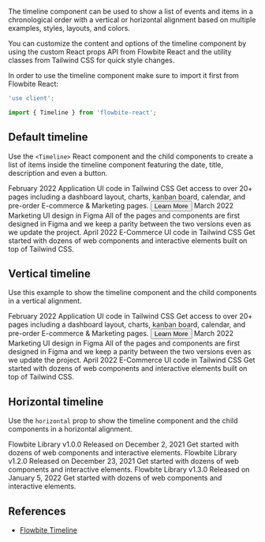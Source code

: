 
The timeline component can be used to show a list of events and items in a chronological order with a vertical or horizontal alignment based on multiple examples, styles, layouts, and colors.

You can customize the content and options of the timeline component by using the custom React props API from Flowbite React and the utility classes from Tailwind CSS for quick style changes.

In order to use the timeline component make sure to import it first from Flowbite React:

```jsx
'use client';

import { Timeline } from 'flowbite-react';
```

## Default timeline

Use the `<Timeline>` React component and the child components to create a list of items inside the timeline component featuring the date, title, description and even a button.

<CodePreview importFlowbiteReact="Button, Timeline" title="Default timeline">
  <Timeline>
    <Timeline.Item>
      <Timeline.Point />
      <Timeline.Content>
        <Timeline.Time>February 2022</Timeline.Time>
        <Timeline.Title>Application UI code in Tailwind CSS</Timeline.Title>
        <Timeline.Body>
          Get access to over 20+ pages including a dashboard layout, charts, kanban board, calendar, and pre-order
          E-commerce & Marketing pages.
        </Timeline.Body>
        <Button color="gray">
          Learn More
          <HiArrowNarrowRight className="ml-2 h-3 w-3" />
        </Button>
      </Timeline.Content>
    </Timeline.Item>
    <Timeline.Item>
      <Timeline.Point />
      <Timeline.Content>
        <Timeline.Time>March 2022</Timeline.Time>
        <Timeline.Title>Marketing UI design in Figma</Timeline.Title>
        <Timeline.Body>
          All of the pages and components are first designed in Figma and we keep a parity between the two versions even
          as we update the project.
        </Timeline.Body>
      </Timeline.Content>
    </Timeline.Item>
    <Timeline.Item>
      <Timeline.Point />
      <Timeline.Content>
        <Timeline.Time>April 2022</Timeline.Time>
        <Timeline.Title>E-Commerce UI code in Tailwind CSS</Timeline.Title>
        <Timeline.Body>
          Get started with dozens of web components and interactive elements built on top of Tailwind CSS.
        </Timeline.Body>
      </Timeline.Content>
    </Timeline.Item>
  </Timeline>
</CodePreview>

## Vertical timeline

Use this example to show the timeline component and the child components in a vertical alignment.

<CodePreview importFlowbiteReact="Button, Timeline" title="Vertical timeline">
  <Timeline>
    <Timeline.Item>
      <Timeline.Point icon={HiCalendar} />
      <Timeline.Content>
        <Timeline.Time>February 2022</Timeline.Time>
        <Timeline.Title>Application UI code in Tailwind CSS</Timeline.Title>
        <Timeline.Body>
          Get access to over 20+ pages including a dashboard layout, charts, kanban board, calendar, and pre-order
          E-commerce & Marketing pages.
        </Timeline.Body>
        <Button color="gray">
          Learn More
          <HiArrowNarrowRight className="ml-2 h-3 w-3" />
        </Button>
      </Timeline.Content>
    </Timeline.Item>
    <Timeline.Item>
      <Timeline.Point icon={HiCalendar} />
      <Timeline.Content>
        <Timeline.Time>March 2022</Timeline.Time>
        <Timeline.Title>Marketing UI design in Figma</Timeline.Title>
        <Timeline.Body>
          All of the pages and components are first designed in Figma and we keep a parity between the two versions even
          as we update the project.
        </Timeline.Body>
      </Timeline.Content>
    </Timeline.Item>
    <Timeline.Item>
      <Timeline.Point icon={HiCalendar} />
      <Timeline.Content>
        <Timeline.Time>April 2022</Timeline.Time>
        <Timeline.Title>E-Commerce UI code in Tailwind CSS</Timeline.Title>
        <Timeline.Body>
          Get started with dozens of web components and interactive elements built on top of Tailwind CSS.
        </Timeline.Body>
      </Timeline.Content>
    </Timeline.Item>
  </Timeline>
</CodePreview>

## Horizontal timeline

Use the `horizontal` prop to show the timeline component and the child components in a horizontal alignment.

<CodePreview title="Stepper timeline">
  <Timeline horizontal>
    <Timeline.Item>
      <Timeline.Point icon={HiCalendar} />
      <Timeline.Content>
        <Timeline.Title>Flowbite Library v1.0.0</Timeline.Title>
        <Timeline.Time>Released on December 2, 2021</Timeline.Time>
        <Timeline.Body>Get started with dozens of web components and interactive elements.</Timeline.Body>
      </Timeline.Content>
    </Timeline.Item>
    <Timeline.Item>
      <Timeline.Point icon={HiCalendar} />
      <Timeline.Content>
        <Timeline.Title>Flowbite Library v1.2.0</Timeline.Title>
        <Timeline.Time>Released on December 23, 2021</Timeline.Time>
        <Timeline.Body>Get started with dozens of web components and interactive elements.</Timeline.Body>
      </Timeline.Content>
    </Timeline.Item>
    <Timeline.Item>
      <Timeline.Point icon={HiCalendar} />
      <Timeline.Content>
        <Timeline.Title>Flowbite Library v1.3.0</Timeline.Title>
        <Timeline.Time>Released on January 5, 2022</Timeline.Time>
        <Timeline.Body>Get started with dozens of web components and interactive elements.</Timeline.Body>
      </Timeline.Content>
    </Timeline.Item>
  </Timeline>
</CodePreview>

## References

- [Flowbite Timeline](https://flowbite.com/docs/components/timeline/)
